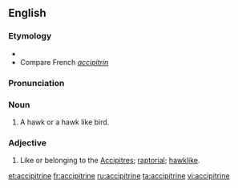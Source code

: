 ==English==

===Etymology===
* {{suffix|accipiter|ine}}
* Compare French ''[[accipitrin]]''

===Pronunciation===
{{a|US}} {{IPA|/æk.ˈsɪp.ə.tɹaɪn/|/æk.ˈsɪp.ə.tɹɪn/}}

===Noun===
{{en-noun}}

# A hawk or a hawk like bird.

===Adjective===
{{en-adj}}

# {{context|zoology|ornithology}} Like or belonging to the [[accipitres|Accipitres]]; [[raptorial]]; [[hawklike]].

[[et:accipitrine]]
[[fr:accipitrine]]
[[ru:accipitrine]]
[[ta:accipitrine]]
[[vi:accipitrine]]